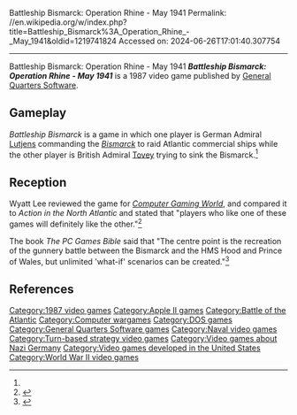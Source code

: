 Battleship Bismarck: Operation Rhine - May 1941
Permalink: //en.wikipedia.org/w/index.php?title=Battleship_Bismarck%3A_Operation_Rhine_-_May_1941&oldid=1219741824
Accessed on: 2024-06-26T17:01:40.307754



------
Battleship Bismarck: Operation Rhine - May 1941
{{Short description|1987 video game}}
{{Infobox video game
| collapsible = 
| state = 
| italic title = 
| title = Battleship Bismarck: Operation Rhine - May 1941
| image = BattleshipBismarckOperationRhineMay1941 cover.png
| alt = 
| caption = 
| developer =  
| publisher = [[General Quarters Software]]
| series = 
| engine = 
| platforms = [[Apple II series|Apple II]], [[DOS]]
| released = 1987
| genre = 
| modes = 
}}
'''''Battleship Bismarck: Operation Rhine - May 1941''''' is a 1987 video game published by [[General Quarters Software]].

==Gameplay==
''Battleship Bismarck'' is a game in which one player is German Admiral [[Günther Lütjens|Lutjens]] commanding the ''[[German battleship Bismarck|Bismarck]]'' to raid Atlantic commercial ships while the other player is British Admiral [[John Tovey, 1st Baron Tovey|Tovey]] trying to sink the Bismarck.<ref name="CGW74"/>

==Reception==
Wyatt Lee reviewed the game for ''[[Computer Gaming World]]'', and compared it to ''Action in the North Atlantic'' and stated that "players who like one of these games will definitely like the other."<ref name="CGW74">{{cite magazine |last=Lee |first=Wyatt |title=Cruisers, Convoys and the Cost of Command: Two World War II Naval Games |magazine=Computer Gaming World |date=September 1990 |volume=1 |issue=74 |pages=38, 46, 62}}</ref>

The book ''The PC Games Bible'' said that "The centre point is the recreation of the gunnery battle between the Bismarck and the HMS Hood and Prince of Wales, but unlimited 'what-if' scenarios can be created."<ref>{{cite book |last1=Matthews |first1=Robin |last2=Rigby |first2=Paul |date=1992 |title=The PC Games Bible |url=https://archive.org/details/pcgamesbible0000matt/page/244/mode/2up |location=Wilmslow, Cheshire |publisher=Sigma Press |via=[[Internet Archive]] |page=244 |isbn=1-85058-332-3 |accessdate=2024-03-05 }}</ref>

==References==
{{reflist}}

[[Category:1987 video games]]
[[Category:Apple II games]]
[[Category:Battle of the Atlantic]]
[[Category:Computer wargames]]
[[Category:DOS games]]
[[Category:General Quarters Software games]]
[[Category:Naval video games]]
[[Category:Turn-based strategy video games]]
[[Category:Video games about Nazi Germany]]
[[Category:Video games developed in the United States]]
[[Category:World War II video games]]